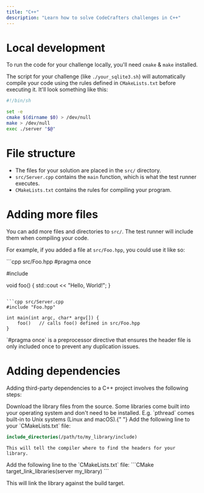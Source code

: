 ```yaml
---
title: "C++"
description: "Learn how to solve CodeCrafters challenges in C++"
---
```


# Local development

To run the code for your challenge locally, you'll need `cmake` & `make` installed.

The script for your challenge (like `./your_sqlite3.sh`) will automatically compile your code using the rules defined in `CMakeLists.txt` before executing it. It'll
look something like this:

```sh
#!/bin/sh

set -e
cmake $(dirname $0) > /dev/null
make > /dev/null
exec ./server "$@"
```

# File structure

- The files for your solution are placed in the `src/` directory.
- `src/Server.cpp` contains the `main` function, which is what the test runner executes.
- `CMakeLists.txt` contains the rules for compiling your program.

# Adding more files

You can add more files and directories to `src/`. The test runner will include them when compiling your code.

For example, if you added a file at `src/Foo.hpp`, you could use it like so:

<CodeGroup>
```cpp src/Foo.hpp
#pragma once

#include <iostream>

void foo() {
std::cout << "Hello, World!";
}

````

```cpp src/Server.cpp
#include "Foo.hpp"

int main(int argc, char* argv[]) {
    foo()   // calls foo() defined in src/Foo.hpp
}
````

</CodeGroup>

<Note>
  `#pragma once` is a preprocessor directive that ensures the header file is
  only included once to prevent any duplication issues.
</Note>

# Adding dependencies

Adding third-party dependencies to a C++ project involves the following steps:

<Steps>
  <Step title="Download the library">
    Download the library files from the source.
    <Note>
      Some libraries come built into your operating system and don't need to be
      installed. E.g. `pthread` comes built-in to Unix systems (Linux and
      macOS).{" "}
    </Note>
  </Step>
  <Step title="Update your Include Path">
 Add the following line to your `CMakeLists.txt` file:

```CMake
include_directories(/path/to/my_library/include)
```

    This will tell the compiler where to find the headers for your library.

  </Step>
  <Step title="Link against the library">
    Add the following line to the `CMakeLists.txt` file:
```CMake
target_link_libraries(server my_library)
```

This will link the library against the build target.

  </Step>
</Steps>
